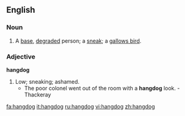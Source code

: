 ==English==
===Noun===
{{en-noun}}
# A [[base]], [[degrade]]d person; a [[sneak]]; a [[gallows bird]].

===Adjective===
'''hangdog'''
# Low; sneaking; ashamed.
#* The poor colonel went out of the room with a '''hangdog''' look. - Thackeray

[[fa:hangdog]]
[[it:hangdog]]
[[ru:hangdog]]
[[vi:hangdog]]
[[zh:hangdog]]